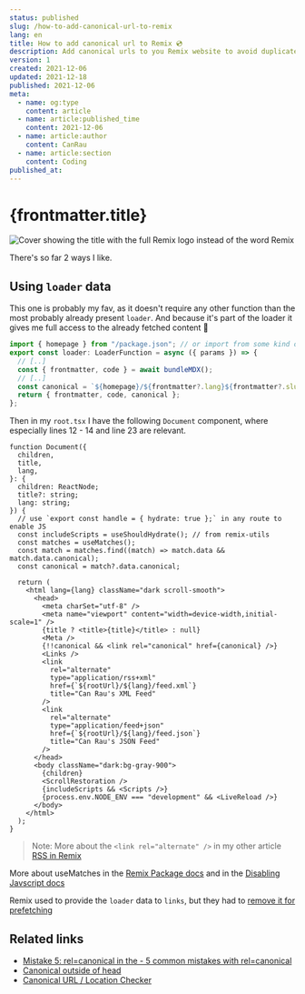 ```yaml
---
status: published
slug: /how-to-add-canonical-url-to-remix
lang: en
title: How to add canonical url to Remix 💿
description: Add canonical urls to you Remix website to avoid duplicate content penalties for better SEO
version: 1
created: 2021-12-06
updated: 2021-12-18
published: 2021-12-06
meta:
  - name: og:type
    content: article
  - name: article:published_time
    content: 2021-12-06
  - name: article:author
    content: CanRau
  - name: article:section
    content: Coding
published_at:
---
```



# {frontmatter.title}

![Cover showing the title with the full Remix logo instead of the word Remix](./cover_canonical-urls-remix_s.png)

There's so far 2 ways I like.

## Using `loader` data

This one is probably my fav, as it doesn't require any other function than the most probably already present `loader`. And because it's part of the loader it gives me full access to the already fetched content 🥰

```ts
import { homepage } from "/package.json"; // or import from some kind of "/config"
export const loader: LoaderFunction = async ({ params }) => {
  // [..]
  const { frontmatter, code } = await bundleMDX();
  // [..]
  const canonical = `${homepage}/${frontmatter?.lang}${frontmatter?.slug}`;
  return { frontmatter, code, canonical };
};
```

Then in my `root.tsx` I have the following `Document` component, where especially lines 12 - 14 and line 23 are relevant.

```tsx
function Document({
  children,
  title,
  lang,
}: {
  children: ReactNode;
  title?: string;
  lang: string;
}) {
  // use `export const handle = { hydrate: true };` in any route to enable JS
  const includeScripts = useShouldHydrate(); // from remix-utils
  const matches = useMatches();
  const match = matches.find((match) => match.data && match.data.canonical);
  const canonical = match?.data.canonical;

  return (
    <html lang={lang} className="dark scroll-smooth">
      <head>
        <meta charSet="utf-8" />
        <meta name="viewport" content="width=device-width,initial-scale=1" />
        {title ? <title>{title}</title> : null}
        <Meta />
        {!!canonical && <link rel="canonical" href={canonical} />}
        <Links />
        <link
          rel="alternate"
          type="application/rss+xml"
          href={`${rootUrl}/${lang}/feed.xml`}
          title="Can Rau's XML Feed"
        />
        <link
          rel="alternate"
          type="application/feed+json"
          href={`${rootUrl}/${lang}/feed.json`}
          title="Can Rau's JSON Feed"
        />
      </head>
      <body className="dark:bg-gray-900">
        {children}
        <ScrollRestoration />
        {includeScripts && <Scripts />}
        {process.env.NODE_ENV === "development" && <LiveReload />}
      </body>
    </html>
  );
}
```

> Note: More about the `<link rel="alternate" />` in my other article [RSS in Remix](/en/rss-in-remix)

More about useMatches in the [Remix Package docs](https://remix.run/docs/en/v1/api/remix#usematches) and in the [Disabling Javscript docs](https://remix.run/docs/en/v1/guides/disabling-javascript)

Remix used to provide the `loader` data to `links`, but they had to [remove it for prefetching](https://discord.com/channels/770287896669978684/771068344320786452/907715068303642655)

## Related links

- [Mistake 5: rel=canonical in the <body/> - 5 common mistakes with rel=canonical](https://developers.google.com/search/blog/2013/04/5-common-mistakes-with-relcanonical#mistake-5:-rel=canonical-in-the-body)
- [​Canonical outside of head](https://sitebulb.com/hints/indexability/canonical-outside-of-head/)
- [Canonical URL / Location Checker](https://www.seoreviewtools.com/canonical-url-location-checker/)
